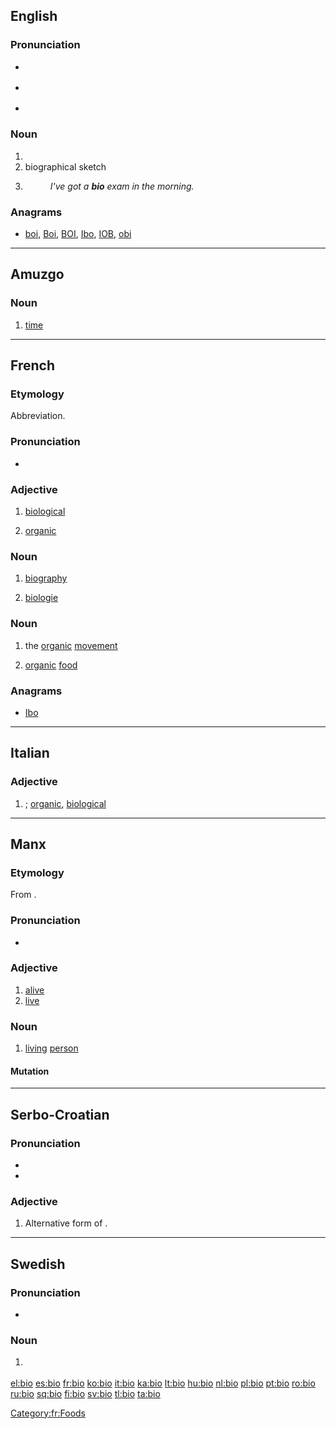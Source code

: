 {{also|bio-|bio.|-bio|Bio.|Bio}}
==English==

===Pronunciation===
* {{a|UK}} {{IPA||ˈbaɪəʊ}} {{SAMPA|/"baI@U/}}
* {{a|US}} {{IPA|/ˈbaɪoʊ/}} {{SAMPA|/"baIoU/}}
* {{rhymes|aɪəʊ}}

===Noun===
{{en-noun}}

# {{form of|Abbreviation|biography}}
# biographical sketch
# {{informal}} {{form of|Abbreviation|biology}}
#: ''I've got a '''bio''' exam in the morning.''

===Anagrams===
* [[boi#English|boi]], [[Boi#English|Boi]], [[BOI#English|BOI]], [[Ibo#English|Ibo]], [[IOB#English|IOB]], [[obi#English|obi]]

----

==Amuzgo==

===Noun===
{{head|amu|noun}}

# [[time]]

----

==French==

===Etymology===
Abbreviation.

===Pronunciation===
* {{IPA|/bjo/|lang=fr}}

===Adjective===
{{fr-adj|inv=yes}}

# {{colloquial|lang=fr}} [[biological]]
# {{ecology|lang=fr}} [[organic]]

===Noun===
{{fr-noun|f}}

# {{colloquial|lang=fr}} [[biography]]
# {{colloquial|lang=fr}} [[biologie]]

===Noun===
{{fr-noun|m}}

# {{informal|lang=fr}} the [[organic]] [[movement]]
# {{informal|lang=fr}} [[organic]] [[food]]

===Anagrams===
* [[Ibo#French|Ibo]]

[[Category:fr:Foods]]
----

==Italian==

===Adjective===
{{head|it|adjective|g=inv}}

# {{informal|lang=it}} {{form of|Abbreviation|biologico|nodot=1}}; [[organic]], [[biological]]

----

==Manx==

===Etymology===
From {{etyl|sga|gv}} {{term|béo|lang=sga}}.

===Pronunciation===
* {{IPA|[blʲo]|lang=gv}}

===Adjective===
{{head|gv|adjective}}

# [[alive]]
# [[live]]

===Noun===
{{head|gv|noun}} {{g|gv}}

# [[living]] [[person]]

====Mutation====
{{gv mut cons|b|io}}

----

==Serbo-Croatian==

===Pronunciation===
* {{IPA|/bîo/|lang=sh}}
* {{hyphenation|bi|o}}

===Adjective===
{{sh-adj|head=bȉo|def=bijeli|def_a=bijȇlī|comp=bjelji|comp_a=bjèljī|r|био|би̏о}}

# Alternative form of {{term|bijel|bijȇl|lang=sh}}.

----

==Swedish==

===Pronunciation===
* {{audio|Sv-bio.ogg|audio}}

===Noun===
{{sv-noun|g=c|definite singular|bion}}

# {{form of|Short|biograf|nodot=1}} {{qualifier|that form is used for plurals}}

[[el:bio]]
[[es:bio]]
[[fr:bio]]
[[ko:bio]]
[[it:bio]]
[[ka:bio]]
[[lt:bio]]
[[hu:bio]]
[[nl:bio]]
[[pl:bio]]
[[pt:bio]]
[[ro:bio]]
[[ru:bio]]
[[sq:bio]]
[[fi:bio]]
[[sv:bio]]
[[tl:bio]]
[[ta:bio]]